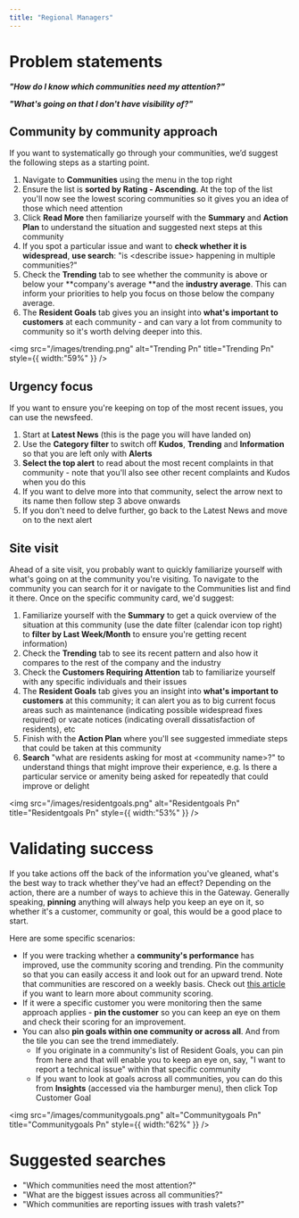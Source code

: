 ```yaml
---
title: "Regional Managers"
---
```


# **Problem statements**

**_"How do I know which communities need my attention?"_**

**_"What's going on that I don't have visibility of?"_**

## **Community by community approach**

If you want to systematically go through your communities, we’d suggest the following steps as a starting point.

1. Navigate to **Communities** using the menu in the top right
2. Ensure the list is **sorted by Rating - Ascending**. At the top of the list you'll now see the lowest scoring communities so it gives you an idea of those which need attention
3. Click **Read More** then familiarize yourself with the **Summary** and **Action Plan** to understand the situation and suggested next steps at this community
4. If you spot a particular issue and want to **check whether it is widespread**, **use search**: "is \<describe issue\> happening in multiple communities?"
5. Check the **Trending** tab to see whether the community is above or below your **company's average **and the **industry average**. This can inform your priorities to help you focus on those below the company average.
6. The **Resident Goals** tab gives you an insight into **what's important to customers** at each community - and can vary a lot from community to community so it's worth delving deeper into this.

<img
  src="/images/trending.png"
  alt="Trending Pn"
  title="Trending Pn"
  style={{ width:"59%" }}
/>

## **Urgency focus**

If you want to ensure you're keeping on top of the most recent issues, you can use the newsfeed.

1. Start at **Latest News** (this is the page you will have landed on)
2. Use the **Category filter** to switch off **Kudos**, **Trending** and **Information** so that you are left only with **Alerts**
3. **Select the top alert** to read about the most recent complaints in that community - note that you'll also see other recent complaints and Kudos when you do this
4. If you want to delve more into that community, select the arrow next to its name then follow step 3 above onwards
5. If you don't need to delve further, go back to the Latest News and move on to the next alert

## **Site visit**

Ahead of a site visit, you probably want to quickly familiarize yourself with what's going on at the community you're visiting. To navigate to the community you can search for it or navigate to the Communities list and find it there. Once on the specific community card, we'd suggest:

1. Familiarize yourself with the **Summary** to get a quick overview of the situation at this community (use the date filter (calendar icon top right) to **filter by Last Week/Month** to ensure you're getting recent information)
2. Check the **Trending** tab to see its recent pattern and also how it compares to the rest of the company and the industry
3. Check the **Customers Requiring Attention** tab to familiarize yourself with any specific individuals and their issues
4. The **Resident Goals** tab gives you an insight into **what's important to customers** at this community; it can alert you as to big current focus areas such as maintenance (indicating possible widespread fixes required) or vacate notices (indicating overall dissatisfaction of residents), etc
5. Finish with the **Action Plan** where you'll see suggested immediate steps that could be taken at this community
6. **Search** "what are residents asking for most at \<community name\>?" to understand things that might improve their experience, e.g. Is there a particular service or amenity being asked for repeatedly that could improve or delight

<img
  src="/images/residentgoals.png"
  alt="Residentgoals Pn"
  title="Residentgoals Pn"
  style={{ width:"53%" }}
/>

# **Validating success**

If you take actions off the back of the information you've gleaned, what's the best way to track whether they've had an effect? Depending on the action, there are a number of ways to achieve this in the Gateway. Generally speaking, **pinning** anything will always help you keep an eye on it, so whether it's a customer, community or goal, this would be a good place to start.

Here are some specific scenarios:

- If you were tracking whether a **community's performance** has improved, use the community scoring and trending. Pin the community so that you can easily access it and look out for an upward trend. Note that communities are rescored on a weekly basis. Check out [<u>this article</u>](https://help.travtus.com/en/articles/9178113-community-scoring-and-trending) if you want to learn more about community scoring.
- If it were a specific customer you were monitoring then the same approach applies - **pin the customer** so you can keep an eye on them and check their scoring for an improvement.
- You can also **pin goals within one community or across all**. And from the tile you can see the trend immediately.
  - If you originate in a community's list of Resident Goals, you can pin from here and that will enable you to keep an eye on, say, "I want to report a technical issue" within that specific community
  - If you want to look at goals across all communities, you can do this from **Insights** (accessed via the hamburger menu), then click Top Customer Goal

<img
  src="/images/communitygoals.png"
  alt="Communitygoals Pn"
  title="Communitygoals Pn"
  style={{ width:"62%" }}
/>

# **Suggested searches**

- "Which communities need the most attention?"
- "What are the biggest issues across all communities?"
- "Which communities are reporting issues with trash valets?"